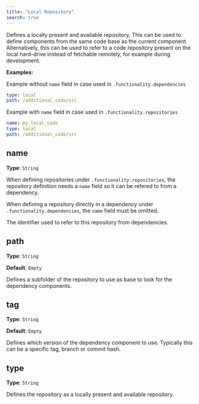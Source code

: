 ```yaml
---
title: "Local Repository"
search: true
---
```


Defines a locally present and available repository.
This can be used to define components from the same code base as the current component.
Alternatively, this can be used to refer to a code repository present on the local hard-drive instead of fetchable remotely, for example during development.


**Examples:**

Example without `name` field in case used in `.functionality.dependencies`

```yaml
type: local
path: /additional_code/src

```

Example with `name` field in case used in `.functionality.repositories`

```yaml
name: my_local_code
type: local
path: /additional_code/src

```

## name

**Type**: `String`

:::{.callout-warning}
When defining repositories under `.functionality.repositories`, the repository definition needs a `name` field so it can be refered to from a dependency.

When defining a repository directly in a dependency under `.functionality.dependencies`, the `name` field must be omitted.
:::

The identifier used to refer to this repository from dependencies.

## path

**Type**: `String`

**Default**: `Empty`

Defines a subfolder of the repository to use as base to look for the dependency components.

## tag

**Type**: `String`

**Default**: `Empty`

Defines which version of the dependency component to use. Typically this can be a specific tag, branch or commit hash.

## type

**Type**: `String`

Defines the repository as a locally present and available repository.
